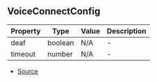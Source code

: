 ## VoiceConnectConfig


| Property | Type | Value | Description |
| ----------- | ----------- | ----------- | ----------- |
| deaf | boolean | N/A | - |
| timeout | number | N/A | - |


- [Source](https://github.com/Androz2091/discord-player/blob/1a12f69/packages/discord-player/src/Structures/GuildQueue.ts#L46)